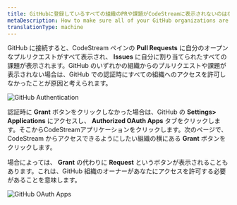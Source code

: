 ```yaml
---
title: GitHubに登録しているすべての組織のPRや課題がCodeStreamに表示されないのはなぜですか？
metaDescription: How to make sure all of your GitHub organizations are listed in CodeStream.
translationType: machine
---
```




GitHub に接続すると、CodeStream ペインの **Pull Requests** に自分のオープンなプルリクエストがすべて表示され、 **Issues** に自分に割り当てられたすべての課題が表示されます。GitHub のいずれかの組織からのプルリクエストや課題が表示されない場合は、GitHub での認証時にすべての組織へのアクセスを許可しなかったことが原因と考えられます。

<img
  alt="GitHub Authentication"
  src={gitHubAuth}
/>

認証時に **Grant** ボタンをクリックしなかった場合は、GitHub の **Settings> Applications** にアクセスし、 **Authorized OAuth Apps** タブをクリックします。そこからCodeStreamアプリケーションをクリックします。次のページで、CodeStream からアクセスできるようにしたい組織の横にある **Grant** ボタンをクリックします。

場合によっては、 **Grant** の代わりに **Request** というボタンが表示されることもあります。これは、GitHub 組織のオーナーがあなたにアクセスを許可する必要があることを意味します。

<img
  alt="GitHub OAuth Apps"
  src={gitHubOAuthApps}
/>